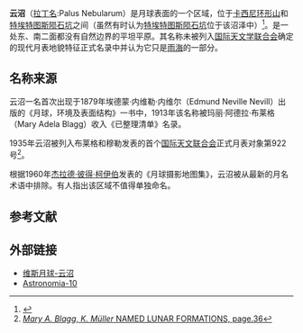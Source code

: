 {{coord|38.5|N|4.8|E|globe:Moon|display=title}}
{{lunar crater data|
 image=|260px|
 caption=图上为[[卡西尼环形山_(月球)|卡西尼环形山]]，下为[[特埃特图斯陨石坑|特埃特图斯陨石坑]]，云沼是位于二者间的长尖形[[月海|月海]]。|
 latitude=38.5|
 N_or_S=N|
 longitude=4.8|
 E_or_W=E|
 diameter=80公里|
 depth= |
 colong= |
 eponym=  }}
'''云沼'''（[[拉丁文|拉丁名]]:Palus Nebularum）是月球表面的一个区域，位于[[卡西尼环形山_(月球)|卡西尼环形山]]和[[特埃特图斯陨石坑|特埃特图斯陨石坑]]之间（虽然有时认为[[特埃特图斯陨石坑|特埃特图斯陨石坑]]位于该沼泽中）<ref name="map">{{cite web |url=http://planetarynames.wr.usgs.gov/images/Lunar/lac_25_lo.pdf |title=Map of the lunar surface |accessdate=2010-08-16 |archiveurl=https://www.webcitation.org/67RK5lYer?url=http://planetarynames.wr.usgs.gov/images/Lunar/lac_25_lo.pdf |archivedate=2012-05-05 |deadurl=yes }}</ref>。是一处东、南二面都没有自然边界的平坦平原。其名称未被列入[[国际天文学联合会|国际天文学联合会]]确定的现代月表地貌特征正式名录中并认为它只是[[雨海|雨海]]的一部分。

==名称来源==
云沼一名首次出现于1879年埃德蒙·内维勒·内维尔（Edmund Neville Nevill）出版的《月球，环境及表面结构》一书中，1913年该名称被玛丽·阿德拉·布莱格（Mary Adela Blagg）收入《已整理清单》名录。

1935年云沼被列入布莱格和穆勒发表的首个[[国际天文联合会|国际天文联合会]]正式月表对象第922号<ref>[http://www.dli.ernet.in/data/upload/0013/592/PTIFF/00000048.tif ''Mary A. Blagg'', ''K. Müller'' NAMED LUNAR FORMATIONS, page.36]{{dead link|date=2017年11月 |bot=InternetArchiveBot |fix-attempted=yes }}</ref>。

根据1960年[[杰拉德·柯伊伯|杰拉德·彼得·柯伊伯]]发表的《月球摄影地图集》，云沼被从最新的月名术语中排除。有人指出该区域不值得单独命名。

==参考文献==
{{reflist}}

==外部链接==
* [http://the-moon.wikispaces.com/Palus+Nebularum 维斯月球-云沼]{{Wayback|url=http://the-moon.wikispaces.com/Palus+Nebularum |date=20180531114130 }}
* [https://web.archive.org/web/20071117040249/http://www.diccionariosdigitales.net/GLOSARIOS%20y%20VOCABULARIOS/Astronomia-10-NOMENCLATURA%20LUNAR-NNN-ZZZ.htm Astronomia-10]

{{月海}}
